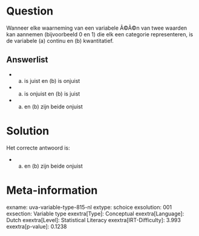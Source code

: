 Question
========

Wanneer elke waarneming van een variabele Ã©Ã©n van twee waarden kan
aannemen (bijvoorbeeld 0 en 1) die elk een categorie representeren, is
de variabele (a) continu en (b) kwantitatief.

Answerlist
----------

* (a) is juist en (b) is onjuist
* (a) is onjuist en (b) is juist
* (a) en (b) zijn beide onjuist

Solution
========

Het correcte antwoord is: 

* (a) en (b) zijn beide onjuist

Meta-information
================
exname: uva-variable-type-815-nl
extype: schoice
exsolution: 001
exsection: Variable type
exextra[Type]: Conceptual
exextra[Language]: Dutch
exextra[Level]: Statistical Literacy
exextra[IRT-Difficulty]: 3.993
exextra[p-value]: 0.1238

